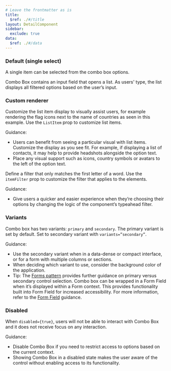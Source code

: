 ```yaml
---
# Leave the frontmatter as is
title:
  $ref: ./#/title
layout: DetailComponent
sidebar:
  exclude: true
data:
  $ref: ./#/data
---
```


<LivePreviewControls>
<LivePreview componentName="combo-box" exampleName="Default">

### Default (single select)

A single item can be selected from the combo box options.

Combo Box contains an input field that opens a list. As users' type, the list displays all filtered options based on the user’s input.

</LivePreview>

<LivePreview componentName="combo-box" exampleName="CustomRenderer" >

### Custom renderer

Customize the list item display to visually assist users, for example rendering the flag icons next to the name of countries as seen in this example. Use the `ListItem` prop to customize list items.

Guidance:

- Users can benefit from seeing a particular visual with list items. Customize the display as you see fit. For example, if displaying a list of contacts, it may help to provide headshots alongside the option text.
- Place any visual support such as icons, country symbols or avatars to the left of the option text.

Define a filter that only matches the first letter of a word. Use the `itemFilter` prop to customize the filter that applies to the elements.

Guidance:

- Give users a quicker and easier experience when they’re choosing their options by changing the logic of the component’s typeahead filter.

</LivePreview>

<LivePreview componentName="combo-box" exampleName="Variants" >

### Variants

Combo box has two variants: `primary` and `secondary`. The primary variant is set by default. Set to secondary variant with `variants=”secondary”`.

Guidance:

- Use the secondary variant when in a data-dense or compact interface, or for a form with multiple columns or sections.
- When deciding which variant to use, consider the background color of the application.
- Tip: The [Forms pattern](/salt/patterns/forms) provides further guidance on primary versus secondary control selection. Combo box can be wrapped in a Form Field when it’s displayed within a Form context. This provides functionality built into Form Field for increased accessibility. For more information, refer to the [Form Field](../form-field) guidance.

</LivePreview>

<LivePreview componentName="combo-box" exampleName="Disabled" >

### Disabled

When `disabled={true}`, users will not be able to interact with Combo Box and it does not receive focus on any interaction.

Guidance:

- Disable Combo Box if you need to restrict access to options based on the current context.
- Showing Combo Box in a disabled state makes the user aware of the control without enabling access to its functionality.

</LivePreview>
</LivePreviewControls>
